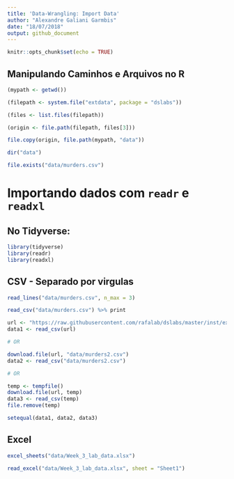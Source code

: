 ```yaml
---
title: 'Data-Wrangling: Import Data'
author: "Alexandre Galiani Garmbis"
date: "18/07/2018"
output: github_document
---
```


```r
knitr::opts_chunk$set(echo = TRUE)
```

## Manipulando Caminhos e Arquivos no R

```r
(mypath <- getwd())
```

```r
(filepath <- system.file("extdata", package = "dslabs"))
```
```r
(files <- list.files(filepath))
```
```r
(origin <- file.path(filepath, files[3]))
```
```r
file.copy(origin, file.path(mypath, "data"))
```
```r
dir("data")
```
```r
file.exists("data/murders.csv")
```

# Importando dados com `readr` e `readxl`

## No Tidyverse:
```r
library(tidyverse)
library(readr)
library(readxl)
```


## CSV - Separado por virgulas
```r
read_lines("data/murders.csv", n_max = 3)
```

```r
read_csv("data/murders.csv") %>% print
```
```r
url <- "https://raw.githubusercontent.com/rafalab/dslabs/master/inst/extdata/murders.csv"
data1 <- read_csv(url)

# OR

download.file(url, "data/murders2.csv")
data2 <- read_csv("data/murders2.csv")

# OR

temp <- tempfile()
download.file(url, temp)
data3 <- read_csv(temp)
file.remove(temp)

setequal(data1, data2, data3)

```

## Excel
```r
excel_sheets("data/Week_3_lab_data.xlsx")
```
```r
read_excel("data/Week_3_lab_data.xlsx", sheet = "Sheet1")
```

##
